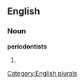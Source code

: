
==English==

===Noun===
'''periodontists'''

# {{plural of|[[periodontist]]}}

[[Category:English plurals]]